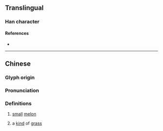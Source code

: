 {{character info}}
==Translingual==

===Han character===
{{Han char|rn=97|rad=瓜|as=03|sn=8|four=77232|canj=HOPI,XHOPI|ids=⿺瓜勺}}

====References====
* {{Han ref|kx=0746.020|dkj=21372|dj=1154.150|hdz=42654.030|uh=74DD|ud=29917|bh=CD6E|bd=52590}}

----

==Chinese==
{{zh-forms}}

===Glyph origin===
{{Han etym}}

===Pronunciation===
{{zh-pron
|m=bó
|c=bok3,bok6
|mc=y
|oc=y
|cat=
}}

===Definitions===
{{zh-hanzi}}

# {{lb|zh|literary}} [[small]] [[melon]]
# {{lb|zh|literary}} a [[kind]] of [[grass]]